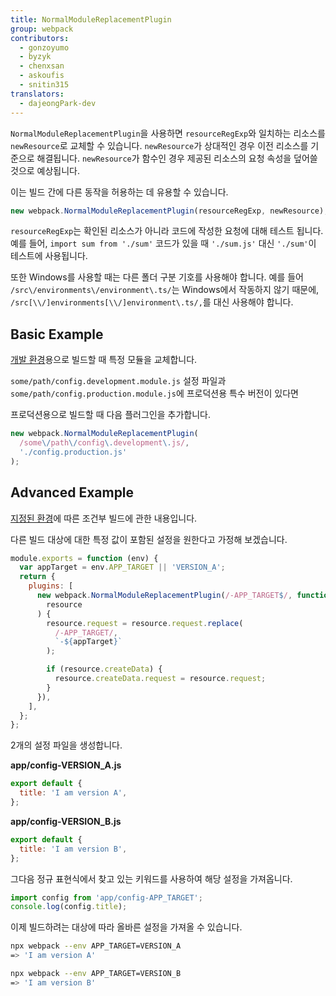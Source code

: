 ```yaml
---
title: NormalModuleReplacementPlugin
group: webpack
contributors:
  - gonzoyumo
  - byzyk
  - chenxsan
  - askoufis
  - snitin315
translators:
  - dajeongPark-dev
---
```


`NormalModuleReplacementPlugin`을 사용하면 `resourceRegExp`와 일치하는 리소스를 `newResource`로 교체할 수 있습니다. `newResource`가 상대적인 경우 이전 리소스를 기준으로 해결됩니다. `newResource`가 함수인 경우 제공된 리소스의 요청 속성을 덮어쓸 것으로 예상됩니다.

이는 빌드 간에 다른 동작을 허용하는 데 유용할 수 있습니다.

```js
new webpack.NormalModuleReplacementPlugin(resourceRegExp, newResource);
```

`resourceRegExp`는 확인된 리소스가 아니라 코드에 작성한 요청에 대해 테스트 됩니다. 예를 들어, `import sum from './sum'` 코드가 있을 때 `'./sum.js'` 대신 `'./sum'`이 테스트에 사용됩니다.

또한 Windows를 사용할 때는 다른 폴더 구분 기호를 사용해야 합니다. 예를 들어 `/src\/environments\/environment\.ts/`는 Windows에서 작동하지 않기 때문에, `/src[\\/]environments[\\/]environment\.ts/,`를 대신 사용해야 합니다.

## Basic Example

[개발 환경](/guides/production)용으로 빌드할 때 특정 모듈을 교체합니다.

`some/path/config.development.module.js` 설정 파일과 `some/path/config.production.module.js`에 프로덕션용 특수 버전이 있다면

프로덕션용으로 빌드할 때 다음 플러그인을 추가합니다.

```javascript
new webpack.NormalModuleReplacementPlugin(
  /some\/path\/config\.development\.js/,
  './config.production.js'
);
```

## Advanced Example

[지정된 환경](/configuration/configuration-types)에 따른 조건부 빌드에 관한 내용입니다.

다른 빌드 대상에 대한 특정 값이 포함된 설정을 원한다고 가정해 보겠습니다.

```javascript
module.exports = function (env) {
  var appTarget = env.APP_TARGET || 'VERSION_A';
  return {
    plugins: [
      new webpack.NormalModuleReplacementPlugin(/-APP_TARGET$/, function (
        resource
      ) {
        resource.request = resource.request.replace(
          /-APP_TARGET/,
          `-${appTarget}`
        );

        if (resource.createData) {
          resource.createData.request = resource.request;
        }
      }),
    ],
  };
};
```

2개의 설정 파일을 생성합니다.

**app/config-VERSION_A.js**

```javascript
export default {
  title: 'I am version A',
};
```

**app/config-VERSION_B.js**

```javascript
export default {
  title: 'I am version B',
};
```

그다음 정규 표현식에서 찾고 있는 키워드를 사용하여 해당 설정을 가져옵니다.

```javascript
import config from 'app/config-APP_TARGET';
console.log(config.title);
```

이제 빌드하려는 대상에 따라 올바른 설정을 가져올 수 있습니다.

```bash
npx webpack --env APP_TARGET=VERSION_A
=> 'I am version A'

npx webpack --env APP_TARGET=VERSION_B
=> 'I am version B'
```

